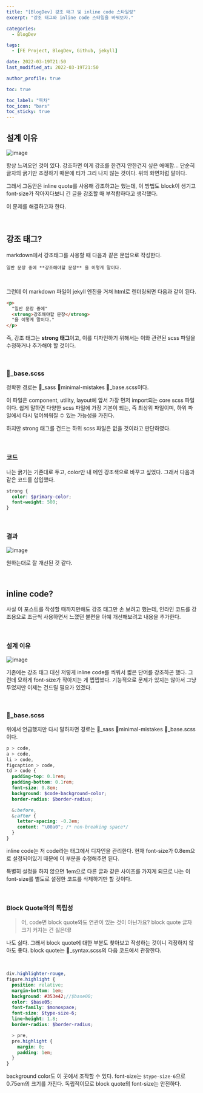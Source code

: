 ```yaml
---
title: "[BlogDev] 강조 태그 및 inline code 스타일링"
excerpt: "강조 태그와 inline code 스타일을 바꿔보자."

categories:
  - BlogDev

tags:
  - [FE Project, BlogDev, Github, jekyll]

date: 2022-03-19T21:50
last_modified_at: 2022-03-19T21:50

author_profile: true

toc: true

toc_label: "목차"
toc_icon: "bars"
toc_sticky: true
---
```



## 설계 이유

![image](https://user-images.githubusercontent.com/86189596/159121665-eac6254a-30ca-4027-95be-dc6d3e791c3d.png)

항상 느껴오던 것이 있다. 강조하면 이게 강조를 한건지 안한건지 싶은 애매함... 단순히 글자의 굵기만 조정하기 때문에 티가 그리 나지 않는 것이다. 위의 화면처럼 말이다.

그래서 그동안은 inline quote를 사용해 강조하고는 했는데, 이 방법도 block이 생기고 font-size가 작아지다보니 긴 글을 강조할 때 부적합하다고 생각했다.

이 문제를 해결하고자 한다.

<br />


## 강조 태그?


markdown에서 강조태그를 사용할 때 다음과 같은 문법으로 작성한다.

```
일반 문장 중에 **강조해야할 문장** 을 이렇게 말이다.
```

<br />

그런데 이 markdown 파일이 jekyll 엔진을 거쳐 html로 렌더링되면 다음과 같이 된다.

```html
<p>
  "일반 문장 중에"
  <strong>강조해야할 문장</strong>
  "을 이렇게 말이다."
</p>
```

즉, 강조 태그는 **strong 태그**이고, 이를 디자인하기 위해서는 이와 관련된 scss 파일을 수정하거나 추가해야 할 것이다.

<br />

### 📃_base.scss

정확한 경로는 📂_sass 📂minimal-mistakes 📃_base.scss이다.

이 파일은 component, utility, layout에 앞서 가장 먼저 import되는 core scss 파일이다. 쉽게 말하면 다양한 scss 파일에 가장 기본이 되는, 즉 최상위 파일이며, 하위 파일에서 다시 덮어씌워질 수 있는 가능성을 가진다.

하지만 strong 태그를 건드는 하위 scss 파일은 없을 것이라고 판단하였다.

<br />

### 코드

나는 굵기는 기존대로 두고, color만 내 메인 강조색으로 바꾸고 싶었다. 그래서 다음과 같은 코드를 삽입했다.

```scss
strong {
  color: $primary-color;
  font-weight: 500;
}
```

<br />

### 결과

![image](https://user-images.githubusercontent.com/86189596/159122052-e46035cf-646c-42ff-bd6d-6ca9b13c02e0.png)

원하는대로 잘 개선된 것 같다.

<br />

## inline code?

사실 이 포스트를 작성할 때까지만해도 강조 태그만 손 보려고 했는데, 인라인 코드를 강조용으로 조금씩 사용하면서 느꼈던 불편을 아예 개선해보려고 내용을 추가한다.

<br />

### 설계 이유

![image](https://user-images.githubusercontent.com/86189596/159122207-57fc6e53-5df3-4411-8195-c0e426094d6f.png)

기존에는 강조 태그 대신 저렇게 inline code를 씌워서 짧은 단어를 강조하곤 했다. 그런데 묘하게 font-size가 작아지는 게 찝찝했다. 기능적으로 문제가 있지는 않아서 그냥 두었지만 이제는 건드릴 필요가 있겠다.

<br />

### 📃_base.scss

위에서 언급했지만 다시 말하자면 경로는 📂_sass 📂minimal-mistakes 📃_base.scss이다.

```scss
p > code,
a > code,
li > code,
figcaption > code,
td > code {
  padding-top: 0.1rem;
  padding-bottom: 0.1rem;
  font-size: 0.8em;
  background: $code-background-color;
  border-radius: $border-radius;

  &:before,
  &:after {
    letter-spacing: -0.2em;
    content: "\00a0"; /* non-breaking space*/
  }
}
```

inline code는 저 code라는 태그에서 디자인을 관리한다. 현재 font-size가 0.8em으로 설정되어있기 때문에 이 부분을 수정해주면 된다. 

특별히 설정을 하지 않으면 1em으로 다른 글과 같은 사이즈를 가지게 되므로 나는 이 font-size를 별도로 설정한 코드를 삭제하기만 할 것이다.

<br />

### Block Quote와의 독립성

> 어, code면 block quote와도 연관이 있는 것이 아닌가요? block quote 글자 크기 커지는 건 싫은데!

나도 싫다. 그래서 block quote에 대한 부분도 찾아보고 작성하는 것이니 걱정하지 않아도 좋다. block quote는 📃_syntax.scss의 다음 코드에서 관장한다.

<br />

```scss
div.highlighter-rouge,
figure.highlight {
  position: relative;
  margin-bottom: 1em;
  background: #353e42;//$base00;
  color: $base05;
  font-family: $monospace;
  font-size: $type-size-6;
  line-height: 1.8;
  border-radius: $border-radius;

  > pre,
  pre.highlight {
    margin: 0;
    padding: 1em;
  }
}
```

background color도 이 곳에서 조작할 수 있다. font-size는 `$type-size-6`으로 0.75em의 크기를 가진다. 독립적이므로 block quote의 font-size는 안전하다.